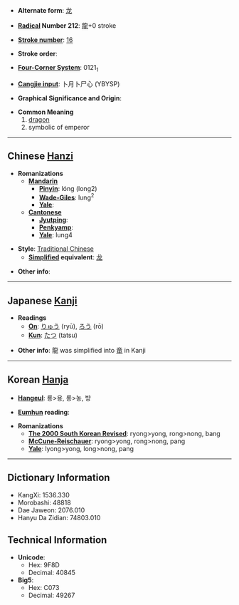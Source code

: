* '''Alternate form''': [[龙]]

* '''[[Wiktionary:Chinese radical index| Radical]] Number 212''': [[Wiktionary:Chinese radical index 龍|龍]]+0 stroke

* '''[[Wiktionary:Chinese total strokes index|Stroke number]]''': [[Wiktionary:Chinese total strokes index 16|16]]

* '''Stroke order''': 

* '''[[Wiktionary:Chinese four corner index|Four-Corner System]]''': 0121<sub>1</sub>

* '''[[Wiktionary:Chinese Cangjie index|Cangjie input]]''': 卜月卜尸心 (YBYSP)

* '''Graphical Significance and Origin''': 

* '''Common Meaning'''
*#[[dragon]]
*# symbolic of emperor


----

== Chinese [[Hanzi]] ==

* '''Romanizations'''
** '''[[Mandarin]]'''
*** '''[[Pinyin]]''': lóng (long2)
*** '''[[Wade-Giles]]''': lung<sup>2</sup>
*** '''[[Yale]]''': 
** '''[[Cantonese]]'''
*** '''[[Jyutping]]''':
*** '''[[Penkyamp]]''': 
*** '''[[Yale]]''': lung4

* '''Style''': [[Traditional Chinese]] 
** '''[[Simplified Chinese|Simplified]] equivalent''': [[龙]]

* '''Other info''': 

----

== Japanese [[Kanji]] ==

* '''Readings'''
** '''[[On]]''': [[りゅう]] (ryū), [[ろう]] (rō)
** '''[[Kun]]''': [[たつ]] (tatsu)

* '''Other info''': 龍 was simplified into [[竜]] in Kanji  

----

== Korean [[Hanja]] ==

* '''[[Hangeul]]''': 룡>용, 롱>농, 방

* '''[[Eumhun]] reading''': 

* '''Romanizations'''
** '''[[The 2000 South Korean Revised Romanization|The 2000 South Korean Revised]]''': ryong>yong, rong>nong, bang
** '''[[McCune-Reischauer]]''': ryong>yong, rong>nong, pang
** '''[[Yale]]''': lyong>yong, long>nong, pang

----

== Dictionary Information ==

* KangXi: 1536.330
* Morobashi: 48818
* Dae Jaweon: 2076.010
* Hanyu Da Zidian: 74803.010

== Technical Information ==

* '''Unicode''':
** Hex: 9F8D
** Decimal: 40845
* '''Big5''':
** Hex: C073
** Decimal: 49267